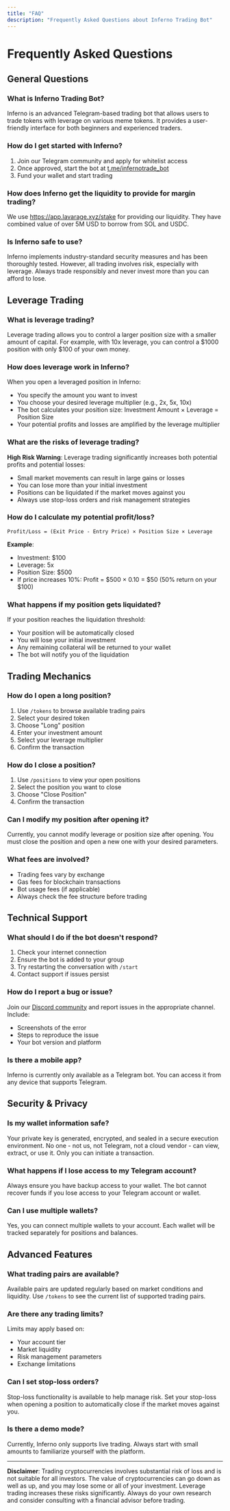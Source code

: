 ```yaml
---
title: "FAQ"
description: "Frequently Asked Questions about Inferno Trading Bot"
---
```


# Frequently Asked Questions

## General Questions

### What is Inferno Trading Bot?
Inferno is an advanced Telegram-based trading bot that allows users to trade tokens with leverage on various meme tokens. It provides a user-friendly interface for both beginners and experienced traders.

### How do I get started with Inferno?
1. Join our Telegram community and apply for whitelist access
2. Once approved, start the bot at [t.me/infernotrade_bot](https://t.me/infernotrade_bot)
3. Fund your wallet and start trading

### How does Inferno get the liquidity to provide for margin trading?
We use https://app.lavarage.xyz/stake for providing our liquidity. They have combined value of over 5M USD to borrow from SOL and USDC.

### Is Inferno safe to use?
Inferno implements industry-standard security measures and has been thoroughly tested. However, all trading involves risk, especially with leverage. Always trade responsibly and never invest more than you can afford to lose.

## Leverage Trading

### What is leverage trading?
Leverage trading allows you to control a larger position size with a smaller amount of capital. For example, with 10x leverage, you can control a $1000 position with only $100 of your own money.

### How does leverage work in Inferno?
When you open a leveraged position in Inferno:
- You specify the amount you want to invest
- You choose your desired leverage multiplier (e.g., 2x, 5x, 10x)
- The bot calculates your position size: Investment Amount × Leverage = Position Size
- Your potential profits and losses are amplified by the leverage multiplier

### What are the risks of leverage trading?
**High Risk Warning**: Leverage trading significantly increases both potential profits and potential losses:
- Small market movements can result in large gains or losses
- You can lose more than your initial investment
- Positions can be liquidated if the market moves against you
- Always use stop-loss orders and risk management strategies

### How do I calculate my potential profit/loss?
```
Profit/Loss = (Exit Price - Entry Price) × Position Size × Leverage
```

**Example**: 
- Investment: $100
- Leverage: 5x
- Position Size: $500
- If price increases 10%: Profit = $500 × 0.10 = $50 (50% return on your $100)

### What happens if my position gets liquidated?
If your position reaches the liquidation threshold:
- Your position will be automatically closed
- You will lose your initial investment
- Any remaining collateral will be returned to your wallet
- The bot will notify you of the liquidation

## Trading Mechanics

### How do I open a long position?
1. Use `/tokens` to browse available trading pairs
2. Select your desired token
3. Choose "Long" position
4. Enter your investment amount
5. Select your leverage multiplier
6. Confirm the transaction

### How do I close a position?
1. Use `/positions` to view your open positions
2. Select the position you want to close
3. Choose "Close Position"
4. Confirm the transaction

### Can I modify my position after opening it?
Currently, you cannot modify leverage or position size after opening. You must close the position and open a new one with your desired parameters.

### What fees are involved?
- Trading fees vary by exchange
- Gas fees for blockchain transactions
- Bot usage fees (if applicable)
- Always check the fee structure before trading

## Technical Support

### What should I do if the bot doesn't respond?
1. Check your internet connection
2. Ensure the bot is added to your group
3. Try restarting the conversation with `/start`
4. Contact support if issues persist

### How do I report a bug or issue?
Join our [Discord community](https://discord.gg/5ntHDFYecx) and report issues in the appropriate channel. Include:
- Screenshots of the error
- Steps to reproduce the issue
- Your bot version and platform

### Is there a mobile app?
Inferno is currently only available as a Telegram bot. You can access it from any device that supports Telegram.

## Security & Privacy

### Is my wallet information safe?
Your private key is generated, encrypted, and sealed in a secure execution environment. No one - not us, not Telegram, not a cloud vendor - can view, extract, or use it. Only you can initiate a transaction.

### What happens if I lose access to my Telegram account?
Always ensure you have backup access to your wallet. The bot cannot recover funds if you lose access to your Telegram account or wallet.

### Can I use multiple wallets?
Yes, you can connect multiple wallets to your account. Each wallet will be tracked separately for positions and balances.

## Advanced Features

### What trading pairs are available?
Available pairs are updated regularly based on market conditions and liquidity. Use `/tokens` to see the current list of supported trading pairs.

### Are there any trading limits?
Limits may apply based on:
- Your account tier
- Market liquidity
- Risk management parameters
- Exchange limitations

### Can I set stop-loss orders?
Stop-loss functionality is available to help manage risk. Set your stop-loss when opening a position to automatically close if the market moves against you.

### Is there a demo mode?
Currently, Inferno only supports live trading. Always start with small amounts to familiarize yourself with the platform.

---

**Disclaimer**: Trading cryptocurrencies involves substantial risk of loss and is not suitable for all investors. The value of cryptocurrencies can go down as well as up, and you may lose some or all of your investment. Leverage trading increases these risks significantly. Always do your own research and consider consulting with a financial advisor before trading.
